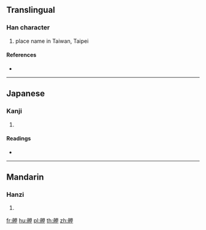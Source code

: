 {{character info/new}}
==Translingual==

===Han character===
{{Han char|rn=137|rad=舟|as=05|sn=11|four=26450|canj=HYWL|ids=⿰舟甲}}

# place name in Taiwan, Taipei

====References====
* {{Han ref|kx=1010.210|dkj=30411|dj=1469.020|hdz=53059.050|uh=823A|ud=33338|bh=D755|bd=55125}}

----

==Japanese==

===Kanji===
{{ja-kanji|grade=|rs=舟05}}

# {{defn|lang=ja|sort=舟05}}

====Readings====
* {{ja-readings|on=[[こう]] (kō), [[ぎょう]] (gyō)|kun=[[ふね]] (fune)|nanori=}}

----

==Mandarin==

===Hanzi===
{{cmn-hanzi|pin=[[jiá]] ([[jia2]])|wg=chia<sup>2</sup>}}

# {{defn|lang=cmn|sort=舟05}}

[[fr:舺]]
[[hu:舺]]
[[pl:舺]]
[[th:舺]]
[[zh:舺]]